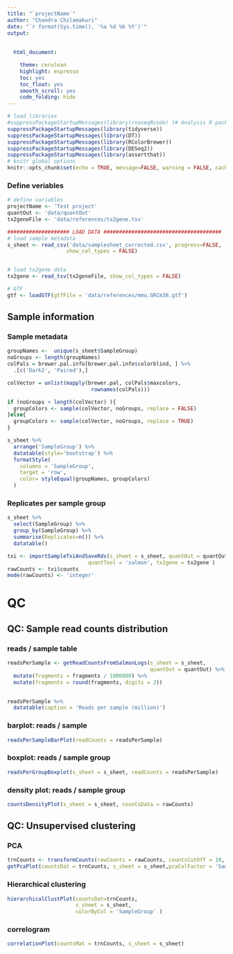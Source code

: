 ```yaml
---
title: "`projectName`"
author: "Chandra Chilamakuri"
date: "`r format(Sys.time(), '%a %d %b %Y')`"
output:
  
  
  html_document:

    theme: cerulean
    highlight: espresso
    toc: yes
    toc_float: yes
    smooth_scroll: yes
    code_folding: hide
---
```


```r
# load libraries
#suppressPackageStartupMessages(library(rnaseqRcode) )# Analysis R package
suppressPackageStartupMessages(library(tidyverse))
suppressPackageStartupMessages(library(DT))
suppressPackageStartupMessages(library(RColorBrewer))
suppressPackageStartupMessages(library(DESeq2))
suppressPackageStartupMessages(library(assertthat))
# knitr global options
knitr::opts_chunk$set(echo = TRUE, message=FALSE, warning = FALSE, cache = FALSE)
```
### Define veriables
```r
# define variables
projectName <- 'Test project'
quantOut <- 'data/quantOut'
tx2geneFile <- 'data/references/tx2gene.tsv'

#################### LOAD DATA ######################################
# load sample metadata
s_sheet <- read_csv('data/samplesheet_corrected.csv', progress=FALSE, 
                   show_col_types = FALSE)


# load tx2gene data
tx2gene <- read_tsv(tx2geneFile, show_col_types = FALSE)

# GTF
gtf <- loadGTF(gtfFile = 'data/references/mmu.GRCm38.gtf')
```

## Sample information {.tabset}

### Sample metadata 

```r
groupNames <-  unique(s_sheet$SampleGroup)
noGroups <- length(groupNames)
colPals = brewer.pal.info[brewer.pal.info$colorblind, ] %>% 
  .[c('Dark2', 'Paired'),]

colVector = unlist(mapply(brewer.pal, colPals$maxcolors,
                           rownames(colPals)))

if (noGroups < length(colVector) ){
  groupColors <- sample(colVector, noGroups, replace = FALSE)
}else{
  groupColors <- sample(colVector, noGroups, replace = TRUE)
}

s_sheet %>% 
  arrange('SampleGroup') %>% 
  datatable(style='bootstrap') %>% 
  formatStyle(
    columns = 'SampleGroup',
    target = 'row',
    color= styleEqual(groupNames, groupColors)
  )
```


###  Replicates per sample group

```r
s_sheet %>% 
  select(SampleGroup) %>% 
  group_by(SampleGroup) %>% 
  summarise(Replicates=n()) %>% 
  datatable()
```

```r
txi <- importSampleTxiAndSaveRds(s_sheet = s_sheet, quantOut = quantOut, 
                          quantTool = 'salmon', tx2gene = tx2gene )
rawCounts <- txi$counts
mode(rawCounts) <- 'integer'
```

# QC 

##  QC: Sample read counts distribution {.tabset}   

### reads / sample table

```r
readsPerSample <- getReadCountsFromSalmonLogs(s_sheet = s_sheet, 
                                              quantOut = quantOut) %>%
  mutate(fragments = fragments / 1000000) %>% 
  mutate(fragments = round(fragments, digits = 2))
  

readsPerSample %>% 
  datatable(caption = 'Reads per sample (million)') 

```

### barplot: reads / sample 

```r
readsPerSampleBarPlot(readCounts = readsPerSample)
```

### boxplot: reads / sample group

```r
readsPerGroupBoxplot(s_sheet = s_sheet, readCounts = readsPerSample)
```


### density plot: reads / sample group

```r
countsDensityPlot(s_sheet = s_sheet, countsData = rawCounts)
```


## QC: Unsupervised clustering {.tabset}

### PCA 

```r
trnCounts <- transformCounts(rawCounts = rawCounts, countsCutOff = 10, FUN = vst)
getPcaPlot(countsDat = trnCounts, s_sheet = s_sheet,pcaColFactor = 'SampleGroup')
```

### Hierarchical clustering 

```r
hierarchicalClustPlot(countsDat=trnCounts, 
                      s_sheet = s_sheet, 
                      colorByCol = 'SampleGroup' )
```

### correlogram 

```r
correlationPlot(countsMat = trnCounts, s_sheet = s_sheet)
```
